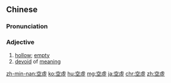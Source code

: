 {{also|空虚}}
==Chinese==
{{zh-forms|s=空虚}}

===Pronunciation===
{{zh-pron
|m=kōngxū
|c=hung1 heoi1
|h=pfs=khûng-hî
|mn=khang-hi
|cat=a
}}

===Adjective===
{{zh-adj}}

# [[hollow]]; [[empty]]
# [[devoid]] of [[meaning]]

{{zh-cat|Advanced}}

[[zh-min-nan:空虛]]
[[ko:空虛]]
[[hu:空虛]]
[[mg:空虛]]
[[ja:空虛]]
[[chr:空虛]]
[[zh:空虛]]